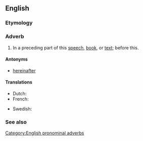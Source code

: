 ==English==

===Etymology===
{{compound|en|herein|before}}

===Adverb===
{{en-adv|-}}

# {{lb|en|formal}} In a preceding part of this [[speech]], [[book]], or [[text]]; before this.

====Antonyms====
* [[hereinafter]]

====Translations====
{{trans-top|translation}}
* Dutch: {{t|nl|hierinvoren}}
* French: {{t+|fr|ci-dessus}}
{{trans-mid}}
* Swedish: {{t|sv|härföre}}
{{trans-bottom}}

===See also===
{{list:en:here-there-where}}

[[Category:English pronominal adverbs]]